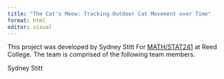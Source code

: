 ```yaml
---
title: "The Cat's Meow: Tracking Outdoor Cat Movement over Time"
format: html
editor: visual
---
```


This project was developed by Sydney Stitt For [MATH/STAT241](https://aallorant.github.io/math241s24/) at Reed College. The team is comprised of the following team members.

Sydney Stitt

